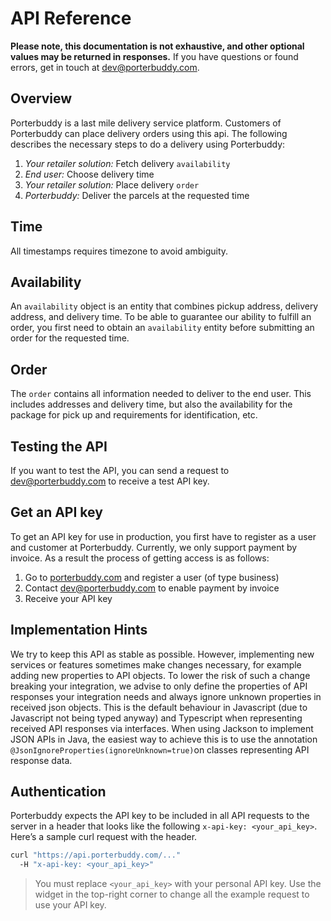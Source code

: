 # API Reference

**Please note, this documentation is not exhaustive, and other optional values may be returned in responses.**
If you have questions or found errors, get in touch at [dev@porterbuddy.com](mailto:dev@porterbuddy.com).

## **Overview**

Porterbuddy is a last mile delivery service platform. Customers of Porterbuddy can place delivery orders using this api.
The following describes the necessary steps to do a delivery using Porterbuddy:

1. _Your retailer solution:_ Fetch delivery `availability`
2. _End user:_ Choose delivery time
3. _Your retailer solution:_ Place delivery `order`
4. _Porterbuddy:_ Deliver the parcels at the requested time

## **Time**

All timestamps requires timezone to avoid ambiguity.

## **Availability**

An `availability` object is an entity that combines pickup address, delivery address, and delivery time. To be able to guarantee our ability to fulfill an order, you first need to obtain an `availability` entity before submitting an order for the requested time.

## **Order**

The `order` contains all information needed to deliver to the end user. This includes addresses and delivery time, but also the availability for the package for pick up and requirements for identification, etc.

## **Testing the API**

If you want to test the API, you can send a request to [dev@porterbuddy.com](mailto:dev@porterbuddy.com) to receive a test API key.

## **Get an API key**

To get an API key for use in production, you first have to register as a user and customer at Porterbuddy. Currently, we only support payment by invoice. As a result the process of getting access is as follows:

1. Go to [porterbuddy.com](https://www.porterbuddy.com/) and register a user (of type business)
2. Contact [dev@porterbuddy.com](mailto:dev@porterbuddy.com) to enable payment by invoice
3. Receive your API key

## **Implementation Hints**

We try to keep this API as stable as possible. However, implementing new services or features sometimes make changes necessary, for example adding new properties to API objects. To lower the risk of such a change breaking your integration, we advise to only define the properties of API responses your integration needs and always ignore unknown properties in received json objects. This is the default behaviour in Javascript (due to Javascript not being typed anyway) and Typescript when representing received API responses via interfaces. When using Jackson to implement JSON APIs in Java, the easiest way to achieve this is to use the annotation `@JsonIgnoreProperties(ignoreUnknown=true)`on classes representing API response data.

## Authentication

Porterbuddy expects the API key to be included in all API requests to the server in a header that looks like the following `x-api-key: <your_api_key>`. Here’s a sample curl request with the header.

```bash
curl "https://api.porterbuddy.com/..."
  -H "x-api-key: <your_api_key>"
```

> You must replace `<your_api_key>` with your personal API key. Use the widget in the top-right corner to change all the example request to use your API key.

